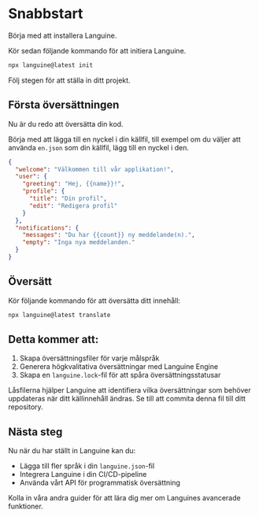 # Snabbstart

Börja med att installera Languine.

Kör sedan följande kommando för att initiera Languine.

```bash title="Terminal"
npx languine@latest init
```

Följ stegen för att ställa in ditt projekt.

## Första översättningen

Nu är du redo att översätta din kod.

Börja med att lägga till en nyckel i din källfil, till exempel om du väljer att använda `en.json` som din källfil, lägg till en nyckel i den.

```json title="src/locales/en.json"
{
  "welcome": "Välkommen till vår applikation!",
  "user": {
    "greeting": "Hej, {{name}}!",
    "profile": {
      "title": "Din profil",
      "edit": "Redigera profil"
    }
  },
  "notifications": {
    "messages": "Du har {{count}} ny meddelande(n).",
    "empty": "Inga nya meddelanden."
  }
}

```


## Översätt

Kör följande kommando för att översätta ditt innehåll:

```bash title="Terminal"
npx languine@latest translate
```

## Detta kommer att:
1. Skapa översättningsfiler för varje målspråk
2. Generera högkvalitativa översättningar med Languine Engine
3. Skapa en `languine.lock`-fil för att spåra översättningsstatusar

Låsfilerna hjälper Languine att identifiera vilka översättningar som behöver uppdateras när ditt källinnehåll ändras. Se till att commita denna fil till ditt repository.

## Nästa steg

Nu när du har ställt in Languine kan du:
- Lägga till fler språk i din `languine.json`-fil
- Integrera Languine i din CI/CD-pipeline
- Använda vårt API för programmatisk översättning

Kolla in våra andra guider för att lära dig mer om Languines avancerade funktioner.